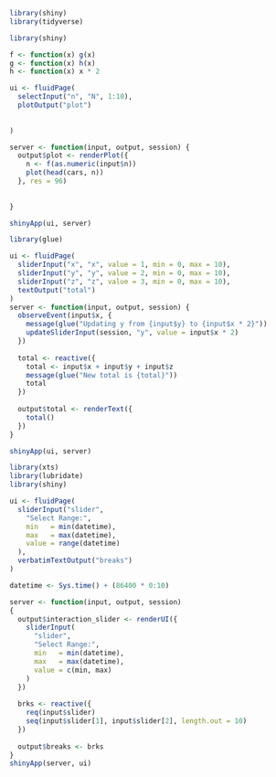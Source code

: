 
```{r}
library(shiny)
library(tidyverse)
```


```{r}
library(shiny)

f <- function(x) g(x)
g <- function(x) h(x)
h <- function(x) x * 2

ui <- fluidPage(
  selectInput("n", "N", 1:10),
  plotOutput("plot")
  
  
)

server <- function(input, output, session) {
  output$plot <- renderPlot({
    n <- f(as.numeric(input$n))
    plot(head(cars, n))
  }, res = 96)
  
  
}

shinyApp(ui, server)
```


```{r}
library(glue)

ui <- fluidPage(
  sliderInput("x", "x", value = 1, min = 0, max = 10),
  sliderInput("y", "y", value = 2, min = 0, max = 10),
  sliderInput("z", "z", value = 3, min = 0, max = 10),
  textOutput("total")
)
server <- function(input, output, session) {
  observeEvent(input$x, {
    message(glue("Updating y from {input$y} to {input$x * 2}"))
    updateSliderInput(session, "y", value = input$x * 2)
  })
  
  total <- reactive({
    total <- input$x + input$y + input$z
    message(glue("New total is {total}"))
    total
  })
  
  output$total <- renderText({
    total()
  })
}

shinyApp(ui, server)
```


```{r}
library(xts)
library(lubridate)
library(shiny)

ui <- fluidPage(
  sliderInput("slider",
    "Select Range:",
    min   = min(datetime),
    max   = max(datetime),
    value = range(datetime)
  ),
  verbatimTextOutput("breaks")
)

datetime <- Sys.time() + (86400 * 0:10)

server <- function(input, output, session) 
{
  output$interaction_slider <- renderUI({
    sliderInput(
      "slider",
      "Select Range:",
      min   = min(datetime),
      max   = max(datetime),
      value = c(min, max)
    )
  })
  
  brks <- reactive({
    req(input$slider)
    seq(input$slider[1], input$slider[2], length.out = 10)
  })
  
  output$breaks <- brks
}
shinyApp(server, ui)
```


```{r}

```


```{r}

```


```{r}

```


```{r}

```


```{r}

```


```{r}

```


```{r}

```


```{r}

```


```{r}

```


```{r}

```


```{r}

```


```{r}

```


```{r}

```


```{r}

```


```{r}

```


```{r}

```


```{r}

```


```{r}

```


```{r}

```


```{r}

```


```{r}

```


```{r}

```


```{r}

```

